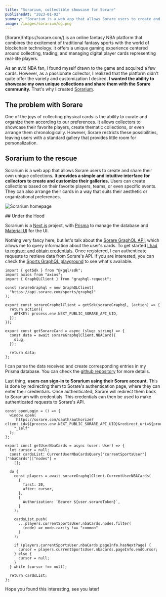 ```yaml
---
title: "Sorarium, collectible showcase for Sorare"
publishedAt: "2023-01-02"
summary: "Sorarium is a web app that allows Sorare users to create and share their own unique collections."
image: /images/sorarium/og.png
---
```


<Inner>
[Sorare](https://sorare.com/) is an online fantasy NBA platform that combines the excitement of traditional fantasy sports with the world of blockchain technology. It offers a unique gaming experience centered around collecting, trading, and managing digital player cards representing real-life players.

As an avid NBA fan, I found myself drawn to the game and acquired a few cards. However, as a passionate collector, I realized that the platform didn't quite offer the variety and customization I desired. **I wanted the ability to showcase my own unique collections and share them with the Sorare community.** That's why I created [Sorarium](https://sorarium.club/).

</Inner>

<Inner>

## The problem with Sorare

One of the joys of collecting physical cards is the ability to curate and organize them according to our preferences. It allows collectors to showcase their favorite players, create thematic collections, or even arrange them chronologically. However, Sorare restricts these possibilities, leaving users with a standard gallery that provides little room for personalization.

## Sorarium to the rescue

Sorarium is a web app that allows Sorare users to create and share their own unique collections. **It provides a simple and intuitive interface for collectors to create and customize their galleries.** Users can create collections based on their favorite players, teams, or even specific events. They can also arrange their cards in a way that suits their aesthetic or organizational preferences.

</Inner>

<LargeInner>![Sorarium homepage](/images/sorarium/collections.jpg)</LargeInner>

<Inner>
## Under the Hood

Sorarium is a [Next.js](https://nextjs.org/) project, with [Prisma](https://www.prisma.io/) to manage the database and [Material UI](https://mui.com/) for the UI.

Nothing very fancy here, but let's talk about the [Sorare GraphQL API](https://github.com/sorare/api), which allows me to query information about the user's cards. To get started [I had to register and obtain credentials](https://help.sorare.com/hc/en-us/articles/10873240230941-How-can-I-get-access-to-Sorare-s-API-). Once registered, I can authenticate requests to retrieve data from Sorare's API. If you are interested, you can check the [Sports GraphQL playground](https://api.sorare.com/sports/graphql/playground) to see what's available.

```tsx
import { getSdk } from "@/gql/sdk";
import axios from "axios";
import { GraphQLClient } from "graphql-request";

const sorareGraphql = new GraphQLClient(
  "https://api.sorare.com/sports/graphql"
);

export const sorareGraphqlClient = getSdk(sorareGraphql, (action) => {
  return action({
    APIKEY: process.env.NEXT_PUBLIC_SORARE_API_UID,
  });
});
```

```tsx
export const getSorareCard = async (slug: string) => {
  const data = await sorareGraphqlClient.NBACard({
    slug,
  });

  return data;
};
```

I can parse the data received and create corresponding entries in my Prisma database. You can check the [github repository](https://github.com/sorarium.club) for more details.

Last thing, **users can sign-in to Sorarium using their Sorare account**. This is done by redirecting them to Sorare's authentication page, where they can enter their credentials. Once authenticated, Sorare will redirect them back to Sorarium with credentials. This credentials can then be used to make authenticated requests to Sorare's API.

```tsx
const openLogin = () => {
  window.open(
    `https://sorare.com/oauth/authorize?client_id=${process.env.NEXT_PUBLIC_SORARE_API_UID}&redirect_uri=${process.env.NEXT_PUBLIC_SORARE_REDIRECT_URI}&response_type=code&scope=`,
    "_self"
  );
};
```

```tsx
export const getUserNbaCards = async (user: User) => {
  let cursor = null;
  const cardsList: CurrentUserNbaCardsQuery["currentSportsUser"]["nbaCards"]["nodes"] =
    [];

  do {
    const players = await sorareGraphqlClient.CurrentUserNBACards(
      {
        first: 20,
        after: cursor,
      },
      {
        Authorization: `Bearer ${user.sorareToken}`,
      }
    );

    cardsList.push(
      ...players.currentSportsUser.nbaCards.nodes.filter(
        (node) => node.rarity !== "common"
      )
    );

    if (players.currentSportsUser.nbaCards.pageInfo.hasNextPage) {
      cursor = players.currentSportsUser.nbaCards.pageInfo.endCursor;
    } else {
      cursor = null;
    }
  } while (cursor !== null);

  return cardsList;
};
```

Hope you found this interesting, see you later!

<Box className="pt-16">
  <LinksBox
    links={[
      {
        label: "sorarium.club",
        url: "https://sorarium.club/",
      },
      {
        label: "github.com/sorarium.club",
        url: "https://github.com/sorarium.club",
      },
      {
        label: "sorare.com",
        url: "https://sorare.com/",
      },
    ]}
  />
</Box>

</Inner>
